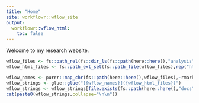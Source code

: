 ```yaml
---
title: "Home"
site: workflowr::wflow_site
output:
  workflowr::wflow_html:
    toc: false
---
```


Welcome to my research website.



```r
wflow_files <- fs::path_rel(fs::dir_ls(fs::path(here::here(),"analysis"),glob="*Rmd"),here::here())
wflow_html_files <- fs::path_ext_set(fs::path_file(wflow_files),rep("html",length(wflow_files)))

wflow_names <- purrr::map_chr(fs::path(here::here(),wflow_files),~rmarkdown::yaml_front_matter(.x)$title)
wflow_strings <- glue::glue("[{wflow_names}]({wflow_html_files})")
wflow_strings <- wflow_strings[file.exists(fs::path(here::here(),"docs",wflow_html_files))]
cat(paste0(wflow_strings,collapse="\n\n"))
```


